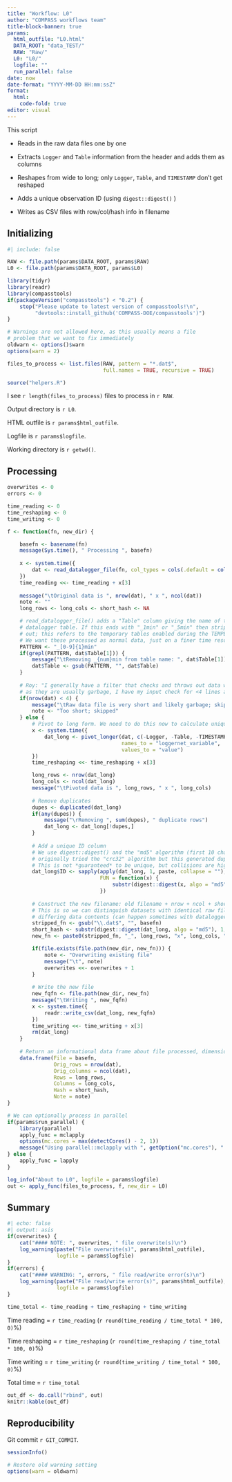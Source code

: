 ```yaml
---
title: "Workflow: L0"
author: "COMPASS workflows team"
title-block-banner: true
params:
  html_outfile: "L0.html"
  DATA_ROOT: "data_TEST/"
  RAW: "Raw/"
  L0: "L0/"
  logfile: ""
  run_parallel: false
date: now
date-format: "YYYY-MM-DD HH:mm:ssZ"
format: 
  html:
    code-fold: true
editor: visual
---
```


This script

-   Reads in the raw data files one by one

-   Extracts `Logger` and `Table` information from the header and adds them as columns

-   Reshapes from wide to long; only `Logger`, `Table`, and `TIMESTAMP` don't get reshaped

-   Adds a unique observation ID (using `digest::digest()` )

-   Writes as CSV files with row/col/hash info in filename

## Initializing

```r
#| include: false

RAW <- file.path(params$DATA_ROOT, params$RAW)
L0 <- file.path(params$DATA_ROOT, params$L0)

library(tidyr)
library(readr)
library(compasstools)
if(packageVersion("compasstools") < "0.2") {
    stop("Please update to latest version of compasstools!\n",
         "devtools::install_github('COMPASS-DOE/compasstools')")
}

# Warnings are not allowed here, as this usually means a file
# problem that we want to fix immediately
oldwarn <- options()$warn
options(warn = 2)

files_to_process <- list.files(RAW, pattern = "*.dat$", 
                               full.names = TRUE, recursive = TRUE)

source("helpers.R")
```

I see `r length(files_to_process)` files to process in `r RAW`.

Output directory is `r L0`.

HTML outfile is `r params$html_outfile`.

Logfile is `r params$logfile`.

Working directory is `r getwd()`.

## Processing

```r
overwrites <- 0
errors <- 0

time_reading <- 0
time_reshaping <- 0
time_writing <- 0

f <- function(fn, new_dir) {

    basefn <- basename(fn)
    message(Sys.time(), " Processing ", basefn)
    
    x <- system.time({
        dat <- read_datalogger_file(fn, col_types = cols(.default = col_character()))
    })
    time_reading <<- time_reading + x[3]
    
    message("\tOriginal data is ", nrow(dat), " x ", ncol(dat))
    note <- ""
    long_rows <- long_cols <- short_hash <- NA

    # read_datalogger_file() adds a "Table" column giving the name of the 
    # datalogger table. If this ends with "_1min" or "_5min" then strip that
    # out; this refers to the temporary tables enabled during the TEMPEST floods.
    # We want these processed as normal data, just on a finer time resolution.
    PATTERN <- "_[0-9]{1}min"
    if(grepl(PATTERN, dat$Table[1])) {
        message("\tRemoving _{num}min from table name: ", dat$Table[1])
        dat$Table <- gsub(PATTERN, "", dat$Table)
    }
    
    # Roy: "I generally have a filter that checks and throws out data with very few lines 
    # as they are usually garbage, I have my input check for <4 lines after header" 
    if(nrow(dat) < 4) {
        message("\tRaw data file is very short and likely garbage; skipping")
        note <- "Too short; skipped"
    } else {
        # Pivot to long form. We need to do this now to calculate unique observation IDs
        x <- system.time({
            dat_long <- pivot_longer(dat, c(-Logger, -Table, -TIMESTAMP),
                                     names_to = "loggernet_variable",
                                     values_to = "value")
        })
        time_reshaping <<- time_reshaping + x[3]

        long_rows <- nrow(dat_long)
        long_cols <- ncol(dat_long)
        message("\tPivoted data is ", long_rows, " x ", long_cols)
        
        # Remove duplicates
        dupes <- duplicated(dat_long)
        if(any(dupes)) {
            message("\rRemoving ", sum(dupes), " duplicate rows")
            dat_long <- dat_long[!dupes,]
        }
        
        # Add a unique ID column
        # We use digest::digest() and the "md5" algorithm (first 10 characters);
        # originally tried the "crc32" algorithm but this generated duplicate IDs
        # This is not *guaranteed* to be unique, but collisions are highly unlikely
        dat_long$ID <- sapply(apply(dat_long, 1, paste, collapse = ""),
                              FUN = function(x) {
                                  substr(digest::digest(x, algo = "md5"), 1, 16)
                              })
        
        # Construct the new filename: old filename + nrow + ncol + short hash
        # This is so we can distinguish datasets with identical raw filename but
        # differing data contents (can happen sometimes with dataloggers)
        stripped_fn <- gsub("\\.dat$", "", basefn)
        short_hash <- substr(digest::digest(dat_long, algo = "md5"), 1, 4)
        new_fn <- paste0(stripped_fn, "_", long_rows, "x", long_cols, "_", short_hash, ".csv")

        if(file.exists(file.path(new_dir, new_fn))) {
            note <- "Overwriting existing file"
            message("\t", note)
            overwrites <<- overwrites + 1
        }
        
        # Write the new file
        new_fqfn <- file.path(new_dir, new_fn)
        message("\tWriting ", new_fqfn)
        x <- system.time({
            readr::write_csv(dat_long, new_fqfn)
        })
        time_writing <<- time_writing + x[3]
        rm(dat_long)
    }
    
    # Return an informational data frame about file processed, dimensions, etc.
    data.frame(File = basefn,
               Orig_rows = nrow(dat),
               Orig_columns = ncol(dat),
               Rows = long_rows,
               Columns = long_cols,
               Hash = short_hash,
               Note = note)
}

# We can optionally process in parallel
if(params$run_parallel) {
    library(parallel)
    apply_func = mclapply
    options(mc.cores = max(detectCores() - 2, 1))
    message("Using parallel::mclapply with ", getOption("mc.cores"), " cores")
} else {
    apply_func = lapply
}

log_info("About to L0", logfile = params$logfile)
out <- apply_func(files_to_process, f, new_dir = L0)
```

## Summary

```r
#| echo: false
#| output: asis
if(overwrites) {
    cat("#### NOTE: ", overwrites, " file overwrite(s)\n")
    log_warning(paste("File overwrite(s)", params$html_outfile), 
                logfile = params$logfile)
}
if(errors) {
    cat("#### WARNING: ", errors, " file read/write error(s)\n")
    log_warning(paste("File read/write error(s)", params$html_outfile), 
                logfile = params$logfile)
}

time_total <- time_reading + time_reshaping + time_writing
```

Time reading = `r time_reading` (`r round(time_reading / time_total * 100, 0)`%)

Time reshaping = `r time_reshaping` (`r round(time_reshaping / time_total * 100, 0)`%)

Time writing = `r time_writing` (`r round(time_writing / time_total * 100, 0)`%)

Total time = `r time_total`

```r
out_df <- do.call("rbind", out)
knitr::kable(out_df)
```

## Reproducibility

Git commit `r GIT_COMMIT`.

```r
sessionInfo()

# Restore old warning setting
options(warn = oldwarn)
```
